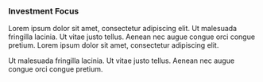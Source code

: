 ### Investment Focus

Lorem ipsum dolor sit amet, consectetur adipiscing elit. Ut malesuada fringilla lacinia. Ut vitae justo tellus. Aenean nec augue congue orci congue pretium. Lorem ipsum dolor sit amet, consectetur adipiscing elit.

Ut malesuada fringilla lacinia. Ut vitae justo tellus. Aenean nec augue congue orci congue pretium.
